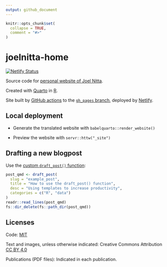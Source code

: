 ```yaml
---
output: github_document
---
```


<!-- README.md is generated from README.Rmd. Please edit that file and render with rmarkdown::render("README.Rmd")-->

```r
knitr::opts_chunk$set(
  collapse = TRUE,
  comment = "#>"
)
```

# joelnitta-home

[![Netlify Status](https://api.netlify.com/api/v1/badges/4dec3009-d025-4fdf-b25e-76e98b2f34e1/deploy-status)](https://app.netlify.com/sites/laughing-cray-e2c0db/deploys)

Source code for [personal website of Joel Nitta](https://www.joelnitta.com).

Created with [Quarto](https://quarto.org/) in [R](https://www.r-project.org/). 

Site built by [GitHub actions](.github/workflows/build_site.yml) to the [`gh_pages` branch](https://github.com/joelnitta/joelnitta-home/tree/gh-pages), deployed by [Netlify](https://www.netlify.com/).

## Local deployment

- Generate the translated website with `babelquarto::render_website()`

- Preview the website with `servr::httw("_site")`

## Drafting a new blogpost

Use the [custom `draft_post()` function](R/functions.R):

```r
post_qmd <- draft_post(
  slug = "example_post",
  title = "How to use the draft_post() function",
  desc = "Using templates to increase productivity",
  categories = c("R", "data")
)
readr::read_lines(post_qmd)
fs::dir_delete(fs::path_dir(post_qmd))
```

## Licenses

Code: [MIT](LICENSE)

Text and images, unless otherwise indicated: Creative Commons Attribution [CC BY 4.0](https://creativecommons.org/licenses/by/4.0/legalcode)

Publications (PDF files): Indicated in each publication.
